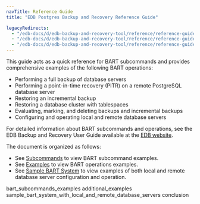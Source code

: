 ```yaml
---
navTitle: Reference Guide
title: "EDB Postgres Backup and Recovery Reference Guide"

legacyRedirects:
  - "/edb-docs/d/edb-backup-and-recovery-tool/reference/reference-guide/2.6.1/genindex.html"
  - "/edb-docs/d/edb-backup-and-recovery-tool/reference/reference-guide/2.6.1/conclusion.html"
  - "/edb-docs/d/edb-backup-and-recovery-tool/reference/reference-guide/2.6.1/index.html"
---
```


This guide acts as a quick reference for BART subcommands and provides comprehensive examples of the following BART operations:

-   Performing a full backup of database servers
-   Performing a point-in-time recovery (PITR) on a remote PostgreSQL database server
-   Restoring an incremental backup
-   Restoring a database cluster with tablespaces
-   Evaluating, marking, and deleting backups and incremental backups
-   Configuring and operating local and remote database servers

For detailed information about BART subcommands and operations, see the EDB Backup and Recovery User Guide available at the [EDB website](/bart/latest/bart_user/).

The document is organized as follows:

-   See [Subcommands](01_bart_subcommands_examples/#using_bart_subcommands) to view BART subcommand examples.
-   See [Examples](02_additional_examples/#examples) to view BART operations examples.
-   See [Sample BART System](03_sample_bart_system_with_local_and_remote_database_servers/#a_sample_bart_system_with_local_and_remote_database_servers) to view examples of both local and remote database server configuration and operation.

<div class="toctree" maxdepth="5">

bart_subcommands_examples additional_examples sample_bart_system_with_local_and_remote_database_servers conclusion

</div>
